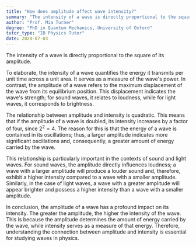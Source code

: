 ```yaml
---
title: "How does amplitude affect wave intensity?"
summary: "The intensity of a wave is directly proportional to the square of its amplitude."
author: "Prof. Mia Turner"
degree: "PhD in Quantum Mechanics, University of Oxford"
tutor_type: "IB Physics Tutor"
date: 2024-07-03
---
```


The intensity of a wave is directly proportional to the square of its amplitude.

To elaborate, the intensity of a wave quantifies the energy it transmits per unit time across a unit area. It serves as a measure of the wave's power. In contrast, the amplitude of a wave refers to the maximum displacement of the wave from its equilibrium position. This displacement indicates the wave's strength; for sound waves, it relates to loudness, while for light waves, it corresponds to brightness.

The relationship between amplitude and intensity is quadratic. This means that if the amplitude of a wave is doubled, its intensity increases by a factor of four, since $2^2 = 4$. The reason for this is that the energy of a wave is contained in its oscillations; thus, a larger amplitude indicates more significant oscillations and, consequently, a greater amount of energy carried by the wave.

This relationship is particularly important in the contexts of sound and light waves. For sound waves, the amplitude directly influences loudness; a wave with a larger amplitude will produce a louder sound and, therefore, exhibit a higher intensity compared to a wave with a smaller amplitude. Similarly, in the case of light waves, a wave with a greater amplitude will appear brighter and possess a higher intensity than a wave with a smaller amplitude.

In conclusion, the amplitude of a wave has a profound impact on its intensity. The greater the amplitude, the higher the intensity of the wave. This is because the amplitude determines the amount of energy carried by the wave, while intensity serves as a measure of that energy. Therefore, understanding the connection between amplitude and intensity is essential for studying waves in physics.
    
